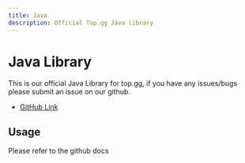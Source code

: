 ```yaml
---
title: Java
description: Official Top.gg Java library
---
```


# Java Library

This is our official Java Library for top.gg, if you have any issues/bugs please submit an issue on our github.

- [GitHub Link](https://github.com/top-gg/DBL-Java-Library)

## Usage

Please refer to the github docs
